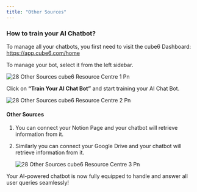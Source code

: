 ```yaml
---
title: "Other Sources"
---
```


### **How to train your AI Chatbot?**

To manage all your chatbots, you first need to visit the cube6 Dashboard:  https://app.cube6.com/home

To manage your bot, select it from the left sidebar.

![28 Other Sources cube6 Resource Centre 1 Pn](/images/how-cube6-works/other-sources/28.other_sources__cube6_resource_centre-1.png)

Click on **“Train Your AI Chat Bot”** and start training your AI Chat Bot.

![28 Other Sources cube6 Resource Centre 2 Pn](/images/how-cube6-works/other-sources/28.other_sources__cube6_resource_centre-2.png)

#### **Other Sources**

1. You can connect your Notion Page and your chatbot will retrieve information from it.
2. Similarly you can connect your Google Drive and your chatbot will retrieve information from it.

   ![28 Other Sources cube6 Resource Centre 3 Pn](/images/how-cube6-works/other-sources/28.other_sources__cube6_resource_centre-3.png)

Your AI-powered chatbot is now fully equipped to handle and answer all user queries seamlessly\!